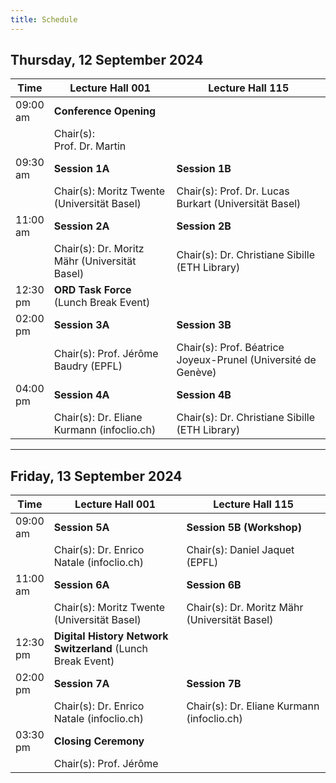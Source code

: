 ```yaml
---
title: Schedule
---
```


## Thursday, 12 September 2024

| Time     | Lecture Hall 001                                | Lecture Hall 115                                              |
|----------|-------------------------------------------------|---------------------------------------------------------------|
| 09:00 am | **Conference Opening**                          |                                                               |
|          | Chair(s): Prof. Dr. Martin                      |                                                               |
| 09:30 am | **Session 1A**                                  | **Session 1B**                                                |
|          | Chair(s): Moritz Twente (Universität Basel)     | Chair(s): Prof. Dr. Lucas Burkart (Universität Basel)         |
| 11:00 am | **Session 2A**                                  | **Session 2B**                                                |
|          | Chair(s): Dr. Moritz Mähr (Universität Basel)   | Chair(s): Dr. Christiane Sibille (ETH Library)                |
| 12:30 pm | **ORD Task Force**  (Lunch Break Event)         |                                                               |
| 02:00 pm | **Session 3A**                                  | **Session 3B**                                                |
|          | Chair(s): Prof. Jérôme Baudry (EPFL)            | Chair(s): Prof. Béatrice Joyeux-Prunel (Université de Genève) |
| 04:00 pm | **Session 4A**                                  | **Session 4B**                                                |
|          | Chair(s): Dr. Eliane Kurmann (infoclio.ch)      | Chair(s): Dr. Christiane Sibille (ETH Library)                |

---

## Friday, 13 September 2024

| Time     | Lecture Hall 001                             | Lecture Hall 115                                |
|----------|---------------------------------------------|-------------------------------------------------|
| 09:00 am | **Session 5A**                               | **Session 5B (Workshop)**                       |
|          | Chair(s): Dr. Enrico Natale (infoclio.ch)   | Chair(s): Daniel Jaquet (EPFL)                  |
| 11:00 am | **Session 6A**                               | **Session 6B**                                  |
|          | Chair(s): Moritz Twente (Universität Basel) | Chair(s): Dr. Moritz Mähr (Universität Basel)   |
| 12:30 pm | **Digital History Network Switzerland** (Lunch Break Event) |                  |                                                 |
| 02:00 pm | **Session 7A**                               | **Session 7B**                                  |
|          | Chair(s): Dr. Enrico Natale (infoclio.ch)   | Chair(s): Dr. Eliane Kurmann (infoclio.ch)      |
| 03:30 pm | **Closing Ceremony**                         |                                                 |
|          | Chair(s): Prof. Jérôme                       |                                                 |

